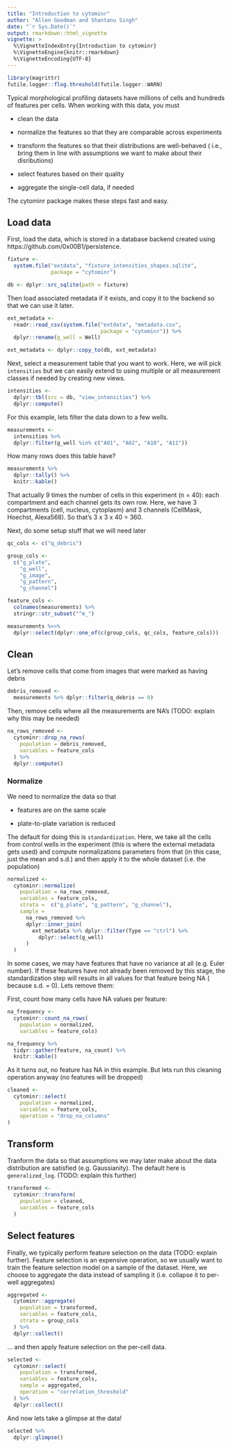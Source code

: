 ```yaml
---
title: "Introduction to cytominr"
author: "Allen Goodman and Shantanu Singh"
date: "`r Sys.Date()`"
output: rmarkdown::html_vignette
vignette: >
  %\VignetteIndexEntry{Introduction to cytominr}
  %\VignetteEngine{knitr::rmarkdown}
  %\VignetteEncoding{UTF-8}
---
```


```r
library(magrittr)
futile.logger::flog.threshold(futile.logger::WARN)
```


Typical morphological profiling datasets have millions of cells 
and hundreds of features per cells. When working with this data, you must

- clean the data

- normalize the features so that they are comparable across experiments

- transform the features so that their distributions are well-behaved (
i.e., bring them in line with assumptions we want to make about their 
disributions) 

- select features based on their quality

- aggregate the single-cell data, if needed

The cytominr package makes these steps fast and easy.

## Load data
First, load the data, which is stored in a database backend created using 
https://github.com/0x00B1/persistence.

```r
fixture <-
  system.file("extdata", "fixture_intensities_shapes.sqlite",
              package = "cytominr")

db <- dplyr::src_sqlite(path = fixture)

```

Then load associated metadata if it exists, and copy it to the backend so that
we can use it later.

```r
ext_metadata <-
  readr::read_csv(system.file("extdata", "metadata.csv",
                              package = "cytominr")) %>%
  dplyr::rename(g_well = Well)

ext_metadata <- dplyr::copy_to(db, ext_metadata)

```

Next, select a measurement table that you want to work. Here, we will pick 
`intensities` but we can easily extend to using multiple or all measurement
classes if needed by creating new views.

```r
intensities <-
  dplyr::tbl(src = db, "view_intensities") %>%
  dplyr::compute()

```

For this example, lets filter the data down to a few wells.

```r
measurements <-
  intensities %>%
  dplyr::filter(g_well %in% c("A01", "A02", "A10", "A11"))
```

How many rows does this table have?

```r
measurements %>%
  dplyr::tally() %>%
  knitr::kable()
```

That actually 9 times the number of cells in this experiment (n = 40): each 
compartment and each channel gets its own row. Here, we have 3 compartments 
(cell, nucleus, cytoplasm) and 3 channels (CellMask, Hoechst, Alexa568). 
So that's 3 x 3 x 40 = 360.

Next, do some setup stuff that we will need later

```r
qc_cols <- c("q_debris")

group_cols <-
  c("g_plate",
    "g_well",
    "g_image",
    "g_pattern",
    "g_channel")

feature_cols <-
  colnames(measurements) %>%
  stringr::str_subset("^m_")

measurements %<>%
  dplyr::select(dplyr::one_of(c(group_cols, qc_cols, feature_cols)))

```

## Clean

Let's remove cells that come from images that were marked as having debris

```r
debris_removed <-
  measurements %>% dplyr::filter(q_debris == 0)
```

Then, remove cells where all the measurements are NA's (TODO: explain why this
may be needed)

```r
na_rows_removed <-
  cytominr::drop_na_rows(
    population = debris_removed,
    variables = feature_cols
  ) %>%
  dplyr::compute()
```

### Normalize 

We need to normalize the data so that

- features are on the same scale

- plate-to-plate variation is reduced

The default for doing this is `standardization`. Here, we take all the cells
from control wells in the experiment (this is where the external metadata gets
used) and compute normalizations parameters from that (in this case, just the
mean and s.d.) and then apply it to the whole dataset (i.e. the population)

```r
normalized <-
  cytominr::normalize(
    population = na_rows_removed,
    variables = feature_cols,
    strata =  c("g_plate", "g_pattern", "g_channel"),
    sample =
      na_rows_removed %>%
      dplyr::inner_join(
        ext_metadata %>% dplyr::filter(Type == "ctrl") %>%
          dplyr::select(g_well)
      )
  )
```

In some cases, we may have features that have no variance at all (e.g. Euler 
number). If these features have not already been removed by this stage, the 
standardization step will results in all values for that feature being NA (
because s.d. = 0). Lets remove them:

First, count how many cells have NA values per feature:

```r
na_frequency <-
  cytominr::count_na_rows(
    population = normalized,
    variables = feature_cols)

na_frequency %>%
  tidyr::gather(feature, na_count) %>%
  knitr::kable()

```

As it turns out, no feature has NA in this example. 
But lets run this cleaning operation  anyway (no features will be dropped)

```r

cleaned <-
  cytominr::select(
    population = normalized,
    variables = feature_cols,
    operation = "drop_na_columns"
)
```

## Transform

Tranform the data so that assumptions we may later make about the data
distribution are satisfied (e.g. Gaussianity). The default here is 
`generalized_log`. (TODO: explain this further) 

```r
transformed <-
  cytominr::transform(
    population = cleaned,
    variables = feature_cols
  )
```

## Select features

Finally, we typically perform feature selection on the data (TODO: explain 
further). Feature selection is an expensive operation, so we usually want to 
train the feature selection model on a sample of the dataset. Here, we choose
to aggregate the data instead of sampling it (i.e. collapse it to per-well
aggregates)

```r
aggregated <-
  cytominr::aggregate(
    population = transformed,
    variables = feature_cols,
    strata = group_cols
  ) %>%
  dplyr::collect()
```

... and then apply feature selection on the per-cell data. 
```r
selected <-
  cytominr::select(
    population = transformed,
    variables = feature_cols,
    sample = aggregated,
    operation = "correlation_threshold"
  ) %>%
  dplyr::collect()
```

And now lets take a glimpse at the data!
```r
selected %>%
  dplyr::glimpse()
```

